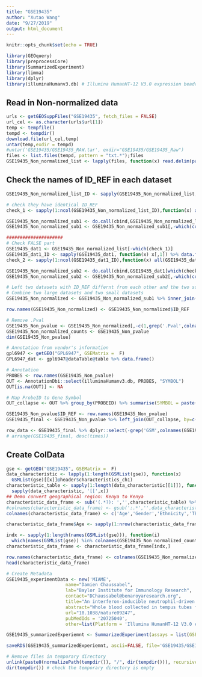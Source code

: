 ```yaml
---
title: "GSE19435"
author: "Xutao Wang"
date: "9/27/2019"
output: html_document
---
```


```r
knitr::opts_chunk$set(echo = TRUE)
```

```r
library(GEOquery)
library(preprocessCore)
library(SummarizedExperiment)
library(limma)
library(dplyr)
library(illuminaHumanv3.db) # Illumina HumanHT-12 V3.0 expression beadchip
```

## Read in Non-normalized data
```r
urls <- getGEOSuppFiles("GSE19435", fetch_files = FALSE)
url_cel <- as.character(urls$url[1])
temp <- tempfile()
tempd <- tempdir()
download.file(url_cel,temp)
untar(temp,exdir = tempd)
#untar('GSE19435/GSE19435_RAW.tar', exdir="GSE19435/GSE19435_Raw")
files <- list.files(tempd, pattern = "txt.*");files
GSE19435_Non_normalized_list <- lapply(files, function(x) read.delim(paste0(tempd,'/',x), header=TRUE, col.names = c('ID_REF',gsub('_.*','',x),paste0(gsub('_.*','',x),'.Pval')), stringsAsFactors = FALSE))
```

## Check the names of ID_REF in each dataset
```r
GSE19435_Non_normalized_list_ID <- sapply(GSE19435_Non_normalized_list, function(x) x[,1]) %>% data.frame()

# check they have identical ID_REF
check_1 <- sapply(1:ncol(GSE19435_Non_normalized_list_ID),function(x) all(GSE19435_Non_normalized_list_ID[,1]==GSE19435_Non_normalized_list_ID[,x]));check_1

GSE19435_Non_normalized_sub1 <- do.call(cbind,GSE19435_Non_normalized_list[which(check_1)])
GSE19435_Non_normalized_sub1 <- GSE19435_Non_normalized_sub1[,-which(colnames(GSE19435_Non_normalized_sub1)=='ID_REF')[-1]]

#####################
# Check FALSE part
GSE19435_dat1 <- GSE19435_Non_normalized_list[-which(check_1)]
GSE19435_dat1_ID <- sapply(GSE19435_dat1, function(x) x[,1]) %>% data.frame()
check_2 <- sapply(1:ncol(GSE19435_dat1_ID),function(x) all(GSE19435_dat1_ID[,3]==GSE19435_dat1_ID[,x]));check_2

GSE19435_Non_normalized_sub2 <- do.call(cbind,GSE19435_dat1[which(check_2)])
GSE19435_Non_normalized_sub2 <- GSE19435_Non_normalized_sub2[,-which(colnames(GSE19435_Non_normalized_sub2)=='ID_REF')[-1]]

# Left two datasets with ID_REF differnt from each other and the two sub datasets
# Combine two large datasets and two small datasets
GSE19435_Non_normalized <- GSE19435_Non_normalized_sub1 %>% inner_join(GSE19435_Non_normalized_sub2,by= c('ID_REF'="ID_REF")) %>% inner_join(GSE19435_dat1[-which(check_2)][[1]],by= c('ID_REF'="ID_REF")) %>% inner_join(GSE19435_dat1[-which(check_2)][[2]],by= c('ID_REF'="ID_REF")) %>% data.frame()

row.names(GSE19435_Non_normalized) <- GSE19435_Non_normalized$ID_REF
```

```r
# Remove .Pval
GSE19435_Non_pvalue <- GSE19435_Non_normalized[,-c(1,grep('.Pval',colnames(GSE19435_Non_normalized)))]
GSE19435_Non_normalized_counts <- GSE19435_Non_pvalue
dim(GSE19435_Non_pvalue)
```

```r
# Annotation from vendor's information
gpl6947 <- getGEO("GPL6947", GSEMatrix =  F)
GPL6947_dat <- gpl6947@dataTable@table %>% data.frame()

# Annotation
PROBES <- row.names(GSE19435_Non_pvalue)
OUT <- AnnotationDbi::select(illuminaHumanv3.db, PROBES, "SYMBOL")
OUT[is.na(OUT)] <- NA

# Map ProbeID to Gene Symbol 
OUT_collapse <- OUT %>% group_by(PROBEID) %>% summarise(SYMBOL = paste(SYMBOL, collapse="///"), times = length(unlist(strsplit(SYMBOL, "///")))) 

GSE19435_Non_pvalue$ID_REF <- row.names(GSE19435_Non_pvalue)
GSE19435_final <- GSE19435_Non_pvalue %>% left_join(OUT_collapse, by=c('ID_REF'="PROBEID")) %>% left_join(GPL6947_dat, by = c('ID_REF'='ID')) 

row_data <- GSE19435_final %>% dplyr::select(-grep('GSM',colnames(GSE19435_final))) %>% DataFrame()
# arrange(GSE19435_final, desc(times))
```

## Create ColData
```r
gse <- getGEO("GSE19435", GSEMatrix =  F)
data_characteristic <- lapply(1:length(GSMList(gse)), function(x)  
  GSMList(gse)[[x]]@header$characteristics_ch1)
characteristic_table <- sapply(1:length(data_characteristic[[1]]), function(x) 
  sapply(data_characteristic, '[[',x)) 
## Demo convert geographical region: Kenya to Kenya
characteristic_data_frame <- sub('(.*?): ','',characteristic_table) %>% DataFrame()
#colnames(characteristic_data_frame) <- gsub(':.*','',data_characteristic[[1]])
colnames(characteristic_data_frame) <- c('Age','Gender','Ethnicity','TBStatus','TimePostTreatment','SputumSmearStatus','IsolateSensitivity','BcgVaccinated')

characteristic_data_frame$Age <- sapply(1:nrow(characteristic_data_frame), function(x) gsub('years.*','',characteristic_data_frame$Age[x]))

indx <- sapply(1:length(names(GSMList(gse))), function(i) 
  which(names(GSMList(gse)) %in% colnames(GSE19435_Non_normalized_counts)[i]));indx
characteristic_data_frame <- characteristic_data_frame[indx,]

row.names(characteristic_data_frame) <- colnames(GSE19435_Non_normalized_counts)
head(characteristic_data_frame)
```

```r
# Create Metadata
GSE19435_experimentData <- new('MIAME',
                      name="Damien Chaussabel",
                      lab="Baylor Institute for Immunology Research",
                      contact="DChaussabel@benaroyaresearch.org",
                      title="An interferon-inducible neutrophil-driven blood transcriptional signature in human tuberculosis",
                      abstract="Whole blood collected in tempus tubes from patients with different spectra of TB disease and healthy controls. All patients were sampled prior to the initiation of any antimycobacterial therapy.",
                      url="10.1038/nature09247",
                      pubMedIds = '20725040',
                      other=list(Platform = 'Illumina HumanHT-12 V3.0 expression beadchip (GPL6947)'))

GSE19435_summarizedExperiemnt <- SummarizedExperiment(assays = list(GSE19435_Non_normalized_counts= as.matrix(GSE19435_Non_normalized_counts)), colData = characteristic_data_frame, rowData = row_data, metadata = list(GSE19435_experimentData)); GSE19435_summarizedExperiemnt

```

```r
saveRDS(GSE19435_summarizedExperiemnt, ascii=FALSE, file='GSE19435/GSE19435_summarizedExperiemnt.RDS')

# Remove files in temporary directory
unlink(paste0(normalizePath(tempdir()), "/", dir(tempdir())), recursive = TRUE)
dir(tempdir()) # check the temporary directory is empty

```


































